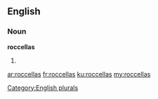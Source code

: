==English==

===Noun===
'''roccellas'''

# {{plural of|roccella}}

[[Category:English plurals]]

[[ar:roccellas]]
[[fr:roccellas]]
[[ku:roccellas]]
[[my:roccellas]]